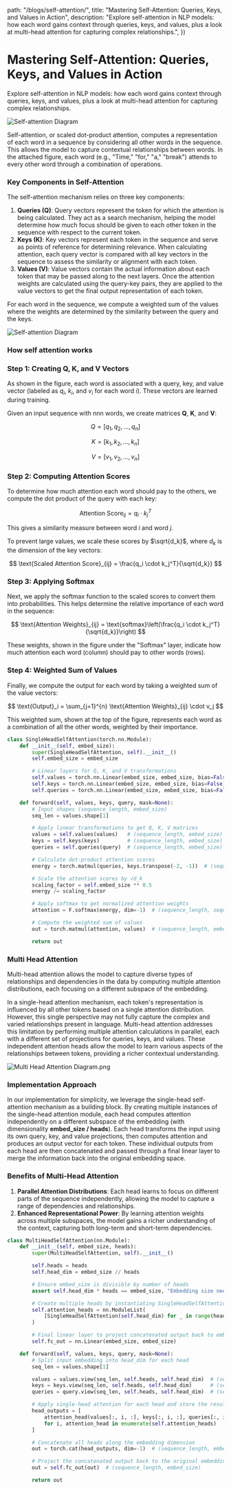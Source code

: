 
  path: "/blogs/self-attention/",
  title: "Mastering Self-Attention: Queries, Keys, and Values in Action",
  description:
    "Explore self-attention in NLP models: how each word gains context through queries, keys, and values, plus a look at multi-head attention for capturing complex relationships.",
})

# Mastering Self-Attention: Queries, Keys, and Values in Action

<span className="text-base leading-snug text-neutral-500">
  Explore self-attention in NLP models: how each word gains context through
  queries, keys, and values, plus a look at multi-head attention for capturing
  complex relationships.
</span>

![Self-attention Diagram](/blog-images/self-attention/banner.jpeg "Cover")

Self-attention, or scaled dot-product attention, computes a representation of each word in a sequence by considering all other words in the sequence. This allows the model to capture contextual relationships between words. In the attached figure, each word (e.g., "Time," "for," "a," "break") attends to every other word through a combination of operations.

### Key Components in Self-Attention

The self-attention mechanism relies on three key components:

1. **Queries (Q)**: Query vectors represent the token for which the attention is being calculated. They act as a search mechanism, helping the model determine how much focus should be given to each other token in the sequence with respect to the current token.
2. **Keys (K)**: Key vectors represent each token in the sequence and serve as points of reference for determining relevance. When calculating attention, each query vector is compared with all key vectors in the sequence to assess the similarity or alignment with each token.
3. **Values (V)**: Value vectors contain the actual information about each token that may be passed along to the next layers. Once the attention weights are calculated using the query-key pairs, they are applied to the value vectors to get the final output representation of each token.

For each word in the sequence, we compute a weighted sum of the values where the weights are determined by the similarity between the query and the keys.

![Self-attention Diagram](/blog-images/self-attention/self_attention_diagram.png)

### How self attention works

### Step 1: Creating Q, K, and V Vectors

As shown in the figure, each word is associated with a query, key, and value vector (labeled as $q_i$, $k_i$, and $v_i$ for each word $i$). These vectors are learned during training.

Given an input sequence with nnn words, we create matrices **Q**, **K**, and **V**:

$$
Q = [q_1, q_2, \ldots, q_n]
$$

$$
K = [k_1, k_2, \ldots, k_n]
$$

$$
V = [v_1, v_2, \ldots, v_n]
$$

### Step 2: Computing Attention Scores

To determine how much attention each word should pay to the others, we compute the dot product of the query with each key:

$$
\text{Attention Score}_{ij} = q_i \cdot k_j^T
$$

This gives a similarity measure between word $i$ and word $j$.

To prevent large values, we scale these scores by $\sqrt{d_k}$, where $d_k$ is the dimension of the key vectors:

$$
\text{Scaled Attention Score}_{ij} = \frac{q_i \cdot k_j^T}{\sqrt{d_k}}
$$

### Step 3: Applying Softmax

Next, we apply the softmax function to the scaled scores to convert them into probabilities. This helps determine the relative importance of each word in the sequence:

$$
\text{Attention Weights}_{ij} = \text{softmax}\left(\frac{q_i \cdot k_j^T}{\sqrt{d_k}}\right)
$$

These weights, shown in the figure under the "Softmax" layer, indicate how much attention each word (column) should pay to other words (rows).

### Step 4: Weighted Sum of Values

Finally, we compute the output for each word by taking a weighted sum of the value vectors:

$$
\text{Output}_i = \sum_{j=1}^{n} \text{Attention Weights}_{ij} \cdot v_j
$$

This weighted sum, shown at the top of the figure, represents each word as a combination of all the other words, weighted by their importance.

```python
class SingleHeadSelfAttention(torch.nn.Module):
    def __init__(self, embed_size):
        super(SingleHeadSelfAttention, self).__init__()
        self.embed_size = embed_size

        # Linear layers for Q, K, and V transformations
        self.values = torch.nn.Linear(embed_size, embed_size, bias=False)
        self.keys = torch.nn.Linear(embed_size, embed_size, bias=False)
        self.queries = torch.nn.Linear(embed_size, embed_size, bias=False)

    def forward(self, values, keys, query, mask=None):
        # Input shapes (sequence_length, embed_size)
        seq_len = values.shape[1]

        # Apply linear transformations to get Q, K, V matrices
        values = self.values(values)   # (sequence_length, embed_size)
        keys = self.keys(keys)         # (sequence_length, embed_size)
        queries = self.queries(query)  # (sequence_length, embed_size)

        # Calculate dot-product attention scores
        energy = torch.matmul(queries, keys.transpose(-2, -1))  # (sequence_length, sequence_length)

        # Scale the attention scores by √d_k
        scaling_factor = self.embed_size ** 0.5
        energy /= scaling_factor

        # Apply softmax to get normalized attention weights
        attention = F.softmax(energy, dim=-1)  # (sequence_length, sequence_length)

        # Compute the weighted sum of values
        out = torch.matmul(attention, values)  # (sequence_length, embed_size)

        return out

```

### Multi Head Attention

Multi-head attention allows the model to capture diverse types of relationships and dependencies in the data by computing multiple attention distributions, each focusing on a different subspace of the embedding.

In a single-head attention mechanism, each token's representation is influenced by all other tokens based on a single attention distribution. However, this single perspective may not fully capture the complex and varied relationships present in language. Multi-head attention addresses this limitation by performing multiple attention calculations in parallel, each with a different set of projections for queries, keys, and values. These independent attention heads allow the model to learn various aspects of the relationships between tokens, providing a richer contextual understanding.

![Multi Head Attention Diagram.png](/blog-images/self-attention/multi_head_attention_diagram.png)

### Implementation Approach

In our implementation for simplicity, we leverage the single-head self-attention mechanism as a building block. By creating multiple instances of the single-head attention module, each head computes attention independently on a different subspace of the embedding (with dimensionality **embed_size / heads**). Each head transforms the input using its own query, key, and value projections, then computes attention and produces an output vector for each token. These individual outputs from each head are then concatenated and passed through a final linear layer to merge the information back into the original embedding space.

### Benefits of Multi-Head Attention

1. **Parallel Attention Distributions**: Each head learns to focus on different parts of the sequence independently, allowing the model to capture a range of dependencies and relationships.
2. **Enhanced Representational Power**: By learning attention weights across multiple subspaces, the model gains a richer understanding of the context, capturing both long-term and short-term dependencies.

```python
class MultiHeadSelfAttention(nn.Module):
    def __init__(self, embed_size, heads):
        super(MultiHeadSelfAttention, self).__init__()

        self.heads = heads
        self.head_dim = embed_size // heads

        # Ensure embed_size is divisible by number of heads
        assert self.head_dim * heads == embed_size, "Embedding size needs to be divisible by heads"

        # Create multiple heads by instantiating SingleHeadSelfAttention
        self.attention_heads = nn.ModuleList(
            [SingleHeadSelfAttention(self.head_dim) for _ in range(heads)]
        )

        # Final linear layer to project concatenated output back to embed_size
        self.fc_out = nn.Linear(embed_size, embed_size)

    def forward(self, values, keys, query, mask=None):
        # Split input embedding into head_dim for each head
        seq_len = values.shape[1]

        values = values.view(seq_len, self.heads, self.head_dim)  # (sequence_length, heads, head_dim)
        keys = keys.view(seq_len, self.heads, self.head_dim)      # (sequence_length, heads, head_dim)
        queries = query.view(seq_len, self.heads, self.head_dim)  # (sequence_length, heads, head_dim)

        # Apply single-head attention for each head and store the results
        head_outputs = [
            attention_head(values[:, i, :], keys[:, i, :], queries[:, i, :], mask)
            for i, attention_head in enumerate(self.attention_heads)
        ]

        # Concatenate all heads along the embedding dimension
        out = torch.cat(head_outputs, dim=-1)  # (sequence_length, embed_size)

        # Project the concatenated output back to the original embedding size
        out = self.fc_out(out)  # (sequence_length, embed_size)

        return out
```
